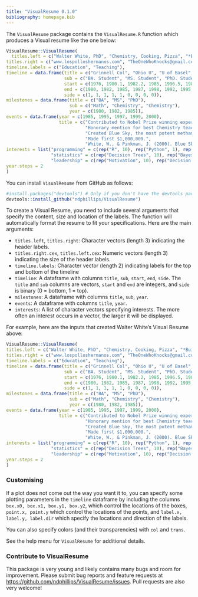 ```yaml
---
title: "VisualResume 0.1.0"
bibliography: homepage.bib
---
```


The `VisualResume` package contains the `VisualResume.R` function which produces a Visual resume like the one below:

```r
VisualResume::VisualResume(
  titles.left = c("Walter White, PhD", "Chemistry, Cooking, Pizza", "*Built with love in R using the VisualResume package: www.ndphillips.github.io/VisualResume"),
titles.right = c("www.lospolloshermanos.com", "TheOneWhoKnocks@gmail.com", "Full Resume: https://ndphillips.github.io/cv.html"),
timeline.labels = c("Education", "Teaching"),
timeline = data.frame(title = c("Grinnell Col", "Ohio U", "U of Basel", "Max Planck Institute", "Old Van", "Gray Matter", "Sandia Laboratories", "J.P. Wynne High School", "A1A Car Wash"),
                      sub = c("BA. Student", "MS. Student", "PhD. Student", "PhD. Researcher", "Methamphetamine Research", "Co-Founder", "Chemist", "Chemistry Teacher", "Co-Owner"),
                      start = c(1976, 1980.1, 1982.2, 1985, 1996.5, 1987, 1991, 1995, 2001),
                      end = c(1980, 1982, 1985, 1987, 1998, 1992, 1995, 1998, 2003),
                      side = c(1, 1, 1, 1, 1, 0, 0, 0, 0)),
milestones = data.frame(title = c("BA", "MS", "PhD"),
                        sub = c("Math", "Chemistry", "Chemistry"),
                        year = c(1980, 1982, 1985)),
events = data.frame(year = c(1985, 1995, 1997, 1999, 2000),
                    title = c("Contributed to Nobel Prize winning experiment.",
                              "Honorary mention for best Chemistry teacher of the year.",
                              "Created Blue Sky, the most potent methamphetamine ever produced.",
                              "Made first $1,000,000.",
                              "White, W., & Pinkman, J. (2000). Blue Sky: A method of [...].\nJournal of Psychopharmical Substances, 1(1),.")),
interests = list("programming" = c(rep("R", 10), rep("Python", 1), rep("JavaScript", 2), "MatLab"),
                 "statistics" = c(rep("Decision Trees", 10), rep("Bayesian", 5), rep("Regression", 3)),
                 "leadership" = c(rep("Motivation", 10), rep("Decision Making", 5), rep("Manipulation", 30))),
year.steps = 2
)
```


You can install `VisualResume` from GitHub as follows:

```r
#install.packages("devtools") # Only if you don't have the devtools package
devtools::install_github("ndphillips/VisualResume")
```

To create a Visual Resume, you need to include several arguments that specify the content, size and location of the labels. The function will automatically format the resume to fit your specifications. Here are the main arguments:

- `titles.left`, `titles.right`: Character vectors (length 3) indicating the header labels.
- `titles.right.cex`, `titles.left.cex`: Numeric vectors (length 3) indicating the size of the header labels.
- `timeline.labels`: Character vector (length 2) indicating labels for the top and bottom of the timeline
- `timeline`: A dataframe with columns `title`, `sub`, `start`, `end`, `side`. The `title` and `sub` columns are vectors, `start` and `end` are integers, and `side` is binary (0 = bottom, 1 = top).
- `milestones`: A dataframe with columns `title`, `sub`, `year`. 
- `events`: A dataframe with columns `title`, `year`.
- `interests`: A list of character vectors specifying interests. The more often an interest occurs in a vector, the larger it will be displayed.


For example, here are the inputs that created Walter White's Visual Resume above:

```r
VisualResume::VisualResume(
titles.left = c("Walter White, PhD", "Chemistry, Cooking, Pizza", "*Built with love in R using the VisualResume package: www.ndphillips.github.io/VisualResume"),
titles.right = c("www.lospolloshermanos.com", "TheOneWhoKnocks@gmail.com", "Full Resume: https://ndphillips.github.io/cv.html"),
timeline.labels = c("Education", "Teaching"),
timeline = data.frame(title = c("Grinnell Col", "Ohio U", "U of Basel", "Max Planck Institute", "Old Van", "Gray Matter", "Sandia Laboratories", "J.P. Wynne High School", "A1A Car Wash"),
                      sub = c("BA. Student", "MS. Student", "PhD. Student", "PhD. Researcher", "Methamphetamine Research", "Co-Founder", "Chemist", "Chemistry Teacher", "Co-Owner"),
                      start = c(1976, 1980.1, 1982.2, 1985, 1996.5, 1987, 1991, 1995, 2001),
                      end = c(1980, 1982, 1985, 1987, 1998, 1992, 1995, 1998, 2003),
                      side = c(1, 1, 1, 1, 1, 0, 0, 0, 0)),
milestones = data.frame(title = c("BA", "MS", "PhD"),
                        sub = c("Math", "Chemistry", "Chemistry"),
                        year = c(1980, 1982, 1985)),
events = data.frame(year = c(1985, 1995, 1997, 1999, 2000),
                    title = c("Contributed to Nobel Prize winning experiment.",
                              "Honorary mention for best Chemistry teacher of the year.",
                              "Created Blue Sky, the most potent methamphetamine ever produced.",
                              "Made first $1,000,000.",
                              "White, W., & Pinkman, J. (2000). Blue Sky: A method of [...].\nJournal of Psychopharmical Substances, 1(1),.")),
interests = list("programming" = c(rep("R", 10), rep("Python", 1), rep("JavaScript", 2), "MatLab"),
                 "statistics" = c(rep("Decision Trees", 10), rep("Bayesian", 5), rep("Regression", 3)),
                 "leadership" = c(rep("Motivation", 10), rep("Decision Making", 5), rep("Manipulation", 30))),
year.steps = 2
)
```


### Customising

If a plot does not come out the way you want it to, you can specify some plotting parameters in the `timeline` dataframe by including the columns `box.x0, box.x1, box.y1, box.y2`, which control the locations of the boxes, `point.x, point.y` which control the locations of the points, and `label.x, label.y, label.dir` which specify the locations and direction of the labels. 

You can also specify colors (and their transparencies) with `col` and `trans`.

See the help menu for `VisualResume` for additional details.

### Contribute to VisualResume

This package is very young and likely contains many bugs and room for improvement. Please submit bug reports and feature requests at [https://github.com/ndphillips/VisualResume/issues](https://github.com/ndphillips/VisualResume/issues). Pull requests are also very welcome!



